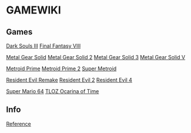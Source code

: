 = GAMEWIKI =

== Games ==
[[Dark Souls III]]
[[Final Fantasy VIII]]

[[Metal Gear Solid/Metal Gear Solid|Metal Gear Solid]]
[[Metal Gear Solid 2]]
[[Metal Gear Solid 3]]
[[Metal Gear Solid V]]

[[Metroid Prime/Metroid Prime|Metroid Prime]]
[[Metroid Prime 2/Metroid Prime 2|Metroid Prime 2]]
[[Super Metroid]]

[[Resident Evil Remake]]
[[Resident Evil 2]]
[[Resident Evil 4/Resident Evil 4|Resident Evil 4]]

[[Super Mario 64]]
[[TLOZ Ocarina of Time/TLOZ Ocarina of Time|TLOZ Ocarina of Time]]

== Info ==
[[reference|Reference]]

